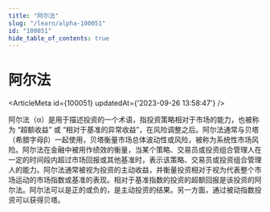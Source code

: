 ```yaml
---
title: "阿尔法"
slug: "/learn/alpha-100051"
id: "100051"
hide_table_of_contents: true
---
```



# 阿尔法

<ArticleMeta id={100051} updatedAt={'2023-09-26 13:58:47'} />
<div className='border-solid border-b border-t-0 my-4 border-[var(--ifm-color-gray-300)]' />

阿尔法（α）是用于描述投资的一个术语，指投资策略相对于市场的能力，也被称为 “超额收益” 或 “相对于基准的异常收益”，在风险调整之后。阿尔法通常与贝塔（希腊字母β）一起使用，贝塔衡量市场总体波动性或风险，被称为系统性市场风险。阿尔法在金融中被用作绩效的衡量，当某个策略、交易员或投资组合管理人在一定的时间段内超过市场回报或其他基准时，表示该策略、交易员或投资组合管理人的能力。阿尔法通常被视为投资的主动收益，并衡量投资相对于视为代表整个市场运动的市场指数或基准的表现。相对于基准指数的投资的超额回报是该投资的阿尔法。阿尔法可以是正的或负的，是主动投资的结果。另一方面，通过被动指数投资可以获得贝塔。

